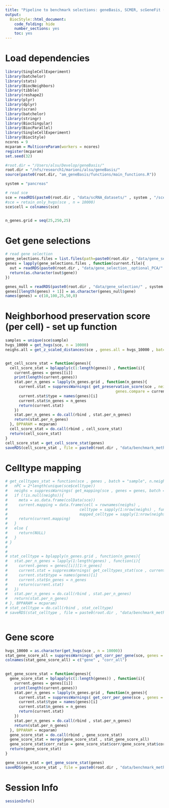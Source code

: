 ```yaml
---
title: "Pipeline to benchmark selections: geneBasis, SCMER, scGeneFit (marker selection) for cell score"
output:
  BiocStyle::html_document:
    code_folding: hide
    number_sections: yes
    toc: yes  
---
```

# Load dependencies

```r


library(SingleCellExperiment)
library(batchelor)
library(stats)
library(BiocNeighbors)
library(tibble)
library(reshape2)
library(plyr)
library(dplyr)
library(scran)
library(batchelor)
library(stringr)
library(BiocSingular)
library(BiocParallel)
library(SingleCellExperiment)
library(BiocStyle)
ncores = 9
mcparam = MulticoreParam(workers = ncores)
register(mcparam)
set.seed(32)

#root.dir = "/Users/alsu/Develop/geneBasis/"
root.dir = "/nfs/research1/marioni/alsu/geneBasis/"
source(paste0(root.dir, "am_geneBasis/functions/main_functions.R"))

system = "pancreas"

# read sce 
sce = readRDS(paste0(root.dir , "data/scRNA_datasets/" , system , "/sce_" , system , ".Rds"))
#sce = retain_only_hvgs(sce , n = 10000)
sce$cell = colnames(sce)


n_genes.grid = seq(25,250,25)

```

# Get gene selections

```r


# read gene selection 
gene_selections.files = list.files(path=paste0(root.dir , "data/gene_selection__optional_PCA/" , system , "/"))
genes = lapply(gene_selections.files , function(current.file){
  out = readRDS(paste0(root.dir , "data/gene_selection__optional_PCA/" , system , "/" , current.file))
  return(as.character(out$gene))
})

genes_null = readRDS(paste0(root.dir , "data/gene_selection/" , system , "/" , "gene_selection.Rds"))
genes[[length(genes) + 1]] = as.character(genes_null$gene)
names(genes) = c(10,100,25,50,0)


```


# Neighborhood preservation score (per cell) - set up function

```r


samples = unique(sce$sample)
hvgs_10000 = get_hvgs(sce, n = 10000)
neighs.all = get_z_scaled_distances(sce , genes.all = hvgs_10000 , batch = "sample", n.neigh = 5 , nPC.all = 50)


get_cell_score_stat = function(genes){
  cell_score_stat = bplapply(c(1:length(genes)) , function(i){
    current.genes = genes[[i]]
    print(length(current.genes))
    stat.per_n_genes = lapply(n_genes.grid , function(n_genes){
      current.stat = suppressWarnings( get_preservation_score(sce , neighs.all = neighs.all ,  genes.all = hvgs_10000, 
                                                 genes.compare = current.genes[1:n_genes], batch = "sample" ,n.neigh = 5 , nPC.all = NULL , nPC.compare = nPC) )
      current.stat$type = names(genes)[i]
      current.stat$n_genes = n_genes
      return(current.stat)
    })
    stat.per_n_genes = do.call(rbind , stat.per_n_genes)
    return(stat.per_n_genes)
  }, BPPARAM = mcparam)
  cell_score_stat = do.call(rbind , cell_score_stat)
  return(cell_score_stat)
}
cell_score_stat = get_cell_score_stat(genes)
saveRDS(cell_score_stat , file = paste0(root.dir , "data/benchmark_method/diff_nPC/" , system , "/cell_score.Rds"))


```

# Celltype mapping

```r


# get_celltypes_stat = function(sce , genes , batch = "sample", n.neigh = 5){
#   nPC = 2*length(unique(sce$celltype))
#   neighs = suppressWarnings( get_mapping(sce , genes = genes, batch = batch, n.neigh = n.neigh, nPC = nPC , get.dist = F , type = "together"))
#   if (!is.null(neighs)){
#     meta = as.data.frame(colData(sce))
#     current.mapping = data.frame(cell = rownames(neighs) ,
#                                celltype = sapply(1:nrow(neighs) , function(i) meta$celltype[meta$cell == rownames(neighs)[i]]) ,
#                                mapped_celltype = sapply(1:nrow(neighs), function(i) getmode(meta$celltype[match(neighs[i,] , meta$cell)] , 1:n.neigh) ))
#     return(current.mapping)
#   }
#   else {
#     return(NULL)
#   }
# }
# 
# 
# stat_celltype = bplapply(n_genes.grid , function(n_genes){
#   stat.per_n_genes = lapply(1:length(genes) , function(i){
#     current.genes = genes[[i]][1:n_genes]
#     current.stat = suppressWarnings( get_celltypes_stat(sce , current.genes , batch = "sample", n.neigh = 10 ) )
#     current.stat$type = names(genes)[i]
#     current.stat$n_genes = n_genes
#     return(current.stat)
#   })
#   stat.per_n_genes = do.call(rbind , stat.per_n_genes)
#   return(stat.per_n_genes)
# }, BPPARAM = mcparam)
# stat_celltype = do.call(rbind , stat_celltype)
# saveRDS(stat_celltype , file = paste0(root.dir , "data/benchmark_method/diff_nPC/" , system , "/celltype_classic.Rds"))



```

# Gene score

```r



hvgs_10000 = as.character(get_hvgs(sce , n = 10000))
stat_gene_score_all = suppressWarnings( get_corr_per_gene(sce, genes = hvgs_10000, batch = "sample" , n.neigh = 5 , nPC = 50 , genes.predict = hvgs_10000 ) ) 
colnames(stat_gene_score_all) = c("gene" , "corr_all")
  

get_gene_score_stat = function(genes){
  gene_score_stat = bplapply(c(1:length(genes)) , function(i){
    current.genes = genes[[i]]
    print(length(current.genes))
    stat.per_n_genes = lapply(n_genes.grid , function(n_genes){
      current.stat = suppressWarnings( get_corr_per_gene(sce , genes = current.genes[1:n_genes], batch = "sample" , n.neigh = 5 , nPC = NULL , genes.predict = hvgs_10000 ) )
      current.stat$type = names(genes)[i]
      current.stat$n_genes = n_genes
      return(current.stat)
    })
    stat.per_n_genes = do.call(rbind , stat.per_n_genes)
    return(stat.per_n_genes)
  }, BPPARAM = mcparam)
  gene_score_stat = do.call(rbind , gene_score_stat)
  gene_score_stat = merge(gene_score_stat , stat_gene_score_all)
  gene_score_stat$corr_ratio = gene_score_stat$corr/gene_score_stat$corr_all
  return(gene_score_stat)
}

gene_score_stat = get_gene_score_stat(genes)
saveRDS(gene_score_stat , file = paste0(root.dir , "data/benchmark_method/diff_nPC/" , system , "/gene_score.Rds"))

```


# Session Info

```r
sessionInfo()
```
